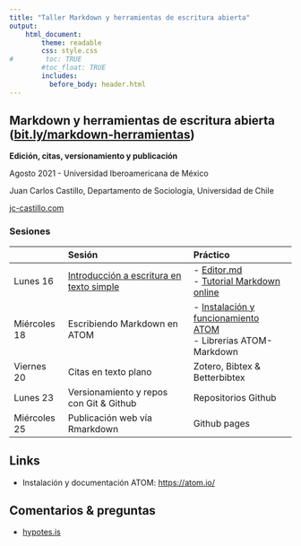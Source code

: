 ```yaml
---
title: "Taller Markdown y herramientas de escritura abierta"
output:
    html_document:
        theme: readable
        css: style.css
#        toc: TRUE
        #toc_float: TRUE
        includes:
          before_body: header.html
---
```

<div class="mycontent">

# Markdown y herramientas de escritura abierta ([bit.ly/markdown-herramientas](https://juancarloscastillo.github.io/jc-castillo/documents/talleres-cursos/markdown-mexico/markdown-herramientas.html))

**Edición, citas, versionamiento y publicación**

Agosto 2021 - Universidad Iberoamericana de México

Juan Carlos Castillo, Departamento de Sociología, Universidad de Chile

[jc-castillo.com](https://juancarloscastillo.github.io)


### Sesiones

<font size="3">

|              	| Sesión                                    	| Práctico                          	|
|-------------------	|:-------------------------------------------	|:-----------------------------------	|
| Lunes 16     	| [Introducción a escritura en texto simple](slides/01-textosimple/01_textosimple.html)  	| - [Editor.md](https://pandao.github.io/editor.md/en.html) <br> - [Tutorial Markdown online](https://www.markdowntutorial.com/es/) 	|
| Miércoles 18 	| Escribiendo Markdown en ATOM                 	| - [Instalación y funcionamiento ATOM](https://atom.io/) <br> - Librerias ATOM-Markdown           	|
| Viernes 20   	| Citas en texto plano                      	| Zotero, Bibtex & Betterbibtex     	|
| Lunes 23     	| Versionamiento y repos con Git & Github    	| Repositorios Github               	|
| Miércoles 25 	| Publicación web vía Rmarkdown              	| Github pages                      	|


</font>


## Links

- Instalación y documentación ATOM: [https://atom.io/]()


## Comentarios & preguntas

- [hypotes.is](https://web.hypothes.is/)

<br><br><br>
</div>
